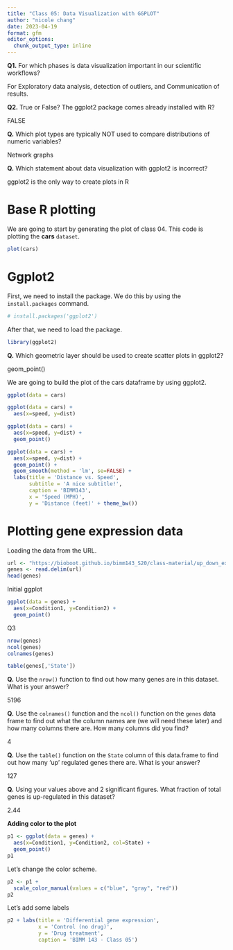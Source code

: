 ```yaml
---
title: "Class 05: Data Visualization with GGPLOT"
author: "nicole chang"
date: 2023-04-19
format: gfm
editor_options: 
  chunk_output_type: inline
---
```


**Q1.** For which phases is data visualization important in our scientific workflows?

For Exploratory data analysis, detection of outliers, and Communication of results.

**Q2.** True or False? The ggplot2 package comes already installed with R?

FALSE

**Q.** Which plot types are typically NOT used to compare distributions of numeric variables?

Network graphs

**Q.** Which statement about data visualization with ggplot2 is incorrect?

ggplot2 is the only way to create plots in R

# Base R plotting

We are going to start by generating the plot of class 04. This code is plotting the **cars** `dataset`.

```r
plot(cars)
```

# Ggplot2

First, we need to install the package. We do this by using the `install.packages` command.

```r
# install.packages('ggplot2')
```

After that, we need to load the package.

```r
library(ggplot2)
```

**Q.** Which geometric layer should be used to create scatter plots in ggplot2?

geom_point()

We are going to build the plot of the cars dataframe by using ggplot2.

```r
ggplot(data = cars)

ggplot(data = cars) + 
  aes(x=speed, y=dist)

ggplot(data = cars) + 
  aes(x=speed, y=dist) + 
  geom_point()

ggplot(data = cars) + 
  aes(x=speed, y=dist) + 
  geom_point() +
  geom_smooth(method = 'lm', se=FALSE) + 
  labs(title = 'Distance vs. Speed', 
       subtitle = 'A nice subtitle!', 
       caption = 'BIMM143',
       x = 'Speed (MPH)',
       y = 'Distance (feet)' + theme_bw())
```

# Plotting gene expression data

Loading the data from the URL.

```r
url <- "https://bioboot.github.io/bimm143_S20/class-material/up_down_expression.txt"
genes <- read.delim(url)
head(genes)
```

Initial ggplot

```r
ggplot(data = genes) +
  aes(x=Condition1, y=Condition2) +
  geom_point()
```

Q3

```r
nrow(genes)
ncol(genes)
colnames(genes)

table(genes[,'State'])
```

**Q.** Use the `nrow()` function to find out how many genes are in this dataset. What is your answer?

5196

**Q.** Use the `colnames()` function and the `ncol()` function on the `genes` data frame to find out what the column names are (we will need these later) and how many columns there are. How many columns did you find?

4

**Q.** Use the `table()` function on the `State` column of this data.frame to find out how many 'up' regulated genes there are. What is your answer?

127

**Q.** Using your values above and 2 significant figures. What fraction of total genes is up-regulated in this dataset?

2.44

**Adding color to the plot**

```r
p1 <- ggplot(data = genes) +
  aes(x=Condition1, y=Condition2, col=State) +
  geom_point()
p1
```

Let's change the color scheme.

```r
p2 <- p1 +
  scale_color_manual(values = c("blue", "gray", "red"))
p2
```

Let's add some labels

```r
p2 + labs(title = 'Differential gene expression',
          x = 'Control (no drug)',
          y = 'Drug treatment',
          caption = 'BIMM 143 - Class 05')
```
